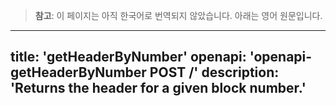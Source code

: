 <!-- AUTO-GENERATED-CONTENT:START (ENGLISH-COPY) -->
> **참고**: 이 페이지는 아직 한국어로 번역되지 않았습니다. 아래는 영어 원문입니다.

---
title: 'getHeaderByNumber'
openapi: 'openapi-getHeaderByNumber POST /'
description: 'Returns the header for a given block number.'
---
